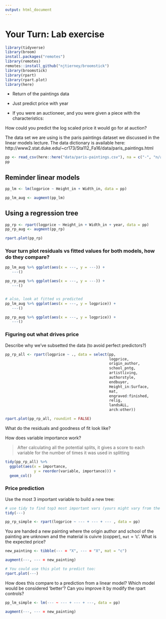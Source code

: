```yaml
---
output: html_document
---
```

# Your Turn: Lab exercise


```r
library(tidyverse)
library(broom)
install.packages("remotes")
library(remotes)
remotes::install_github("njtierney/broomstick")
library(broomstick) 
library(rpart)
library(rpart.plot)
library(here)
```

- Return of the paintings data
- Just predict price with year


- If you were an auctioneer, and you were given a piece with the characteristics: 
  
How could you predict the log scaled price it would go for at auction?

The data set we are using is the paris paintings dataset we discussed
in the linear models lecture. The data dictionary is available here:
 http://www2.stat.duke.edu/~cr173/Sta112_Fa16/data/paris_paintings.html

```r
pp <- read_csv(here::here("data/paris-paintings.csv"), na = c("-", "n/a", "-", ""))
pp
```


## Reminder linear models

```r
pp_lm <- lm(logprice ~ Height_in + Width_in, data = pp)

pp_lm_aug <- augment(pp_lm)
```


## Using a regression tree


```r
pp_rp <- rpart(logprice ~ Height_in + Width_in + year, data = pp)
pp_rp_aug <- augment(pp_rp)

rpart.plot(pp_rp)
```

### Your turn plot residuals vs fitted values for both models, how do they compare?

```r
pp_lm_aug %>% ggplot(aes(x = ---, y = ---)) +
   ---()

pp_rp_aug %>% ggplot(aes(x = ---, y = ---)) +
   ---()


# also, look at fitted vs predicted
pp_lm_aug %>% ggplot(aes(x = ---, y = logprice)) +
   ---()

pp_rp_aug %>% ggplot(aes(x = ---, y = logprice)) +
   ---()


```


### Figuring out what drives price

Describe why we've subsetted the data (to avoid perfect predictors?)


```r
pp_rp_all <- rpart(logprice ~ ., data = select(pp, 
                                               logprice,
                                               origin_author,
                                               school_pntg,
                                               artistliving,
                                               authorstyle,
                                               endbuyer,
                                               Height_in:Surface,
                                               mat,
                                               engraved:finished,
                                               relig,
                                               landsALL,
                                               arch:other))

rpart.plot(pp_rp_all, roundint = FALSE)

```

What do the residuals and goodness of fit look like?

How does variable importance work?

> After calculating all the potential splits, it gives a score to each variable for the number of times it was used in splitting

```r
tidy(pp_rp_all) %>% 
  ggplot(aes(x = importance,
             y = reorder(variable, importance))) + 
  geom_col()

```

### Price prediction 

Use the most 3 important variable to build a new tree:

```r

# use tidy to find top3 most important vars (yours might vary from the solution)
tidy(---)

pp_rp_simple <- rpart(logprice ~ --- + --- + --- , data = pp)


```

You are handed a new painting where the origin author and school of the painting are unknown and the material is cuivre (copper), `mat` = 'c'. What is the expected price?

```r
new_painting <- tibble(--- = "X", --- = "X", mat = "c")

augment(---, --- = new_painting)

# You could use this plot to predict too:
rpart.plot(---)

```

How does this compare to a prediction from a linear model? Which model would be considered 'better'? Can you improve it by modify the rpart controls?


```r
pp_lm_simple <- lm(--- ~ --- + --- + ---, data = pp)

augment(---, --- = new_painting)

```


